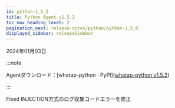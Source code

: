 ```yaml
---
id: python-1_5_2
title: Python Agent v1.5.2
toc_max_heading_level: 2
pagination_next: release-notes/python/python-1_5_0
displayed_sidebar: releaseSidebar
---
```


2024年01月03日

:::note

Agentダウンロード：[whatap-python · PyPI]([whatap-python v1.5.2](https://pypi.org/project/whatap-python/1.5.2/))

:::

<Status>Fixed</Status> INJECTION方式のログ収集コードエラーを修正
